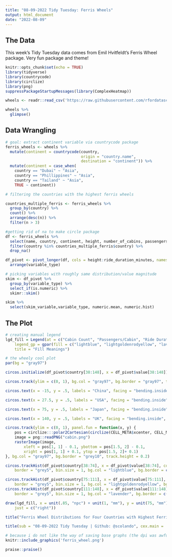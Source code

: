 ```yaml
---
title: "08-09-2022 Tidy Tuesday: Ferris Wheels"
output: html_document
date: "2022-08-09"
---
```


## The Data 

This week's Tidy Tuesday data comes from Emil Hvitfeldt's Ferris Wheel package. Very fun package and theme!

```r
knitr::opts_chunk$set(echo = TRUE)
library(tidyverse)
library(countrycode)
library(circlize)
library(png)
suppressPackageStartupMessages(library(ComplexHeatmap))
```

```r
wheels <- readr::read_csv('https://raw.githubusercontent.com/rfordatascience/tidytuesday/master/data/2022/2022-08-09/wheels.csv')
```
```r
wheels %>%
  glimpse()
```

## Data Wrangling

```r
# goal: extract continent variable via countrycode package
ferris_wheels <- wheels %>%
  mutate(continent = countrycode(country,
                                 origin = "country.name",
                                 destination = "continent")) %>%
  mutate(continent = case_when(
    country == "Dubai" ~ "Asia",
    country == "Phillippines" ~ "Asia",
    country == "Tailand" ~ "Asia",
    TRUE ~ continent))
```

```r
# filtering the countries with the highest ferris wheels

countries_multiple_ferris <- ferris_wheels %>%
  group_by(country) %>%
  count() %>%
  arrange(desc(n)) %>%
  filter(n > 3)
```

```r
#getting rid of na to make circle package 
df <- ferris_wheels %>%
  select(name, country, continent, height, number_of_cabins, passengers_per_cabin, ride_duration_minutes) %>%
  filter(country %in% countries_multiple_ferris$country) %>%
  drop_na()
```


```r
df_pivot <- pivot_longer(df, cols = height:ride_duration_minutes, names_to = "variable_type", values_to = "value") %>%
  arrange(variable_type)
```


```r
# picking variables with roughly same distribution/value magnitude
skim <- df_pivot %>%
  group_by(variable_type) %>%
  select_if(is.numeric) %>%
  skimr::skim() 

skim %>%
  select(skim_variable,variable_type, numeric.mean, numeric.hist)
```

## The Plot

```r
# creating manual legend
lgd_fill = Legend(at = c("Cabin Count", "Passengers/Cabin", "Ride Duration (minutes)"), type = "grid", 
    legend_gp = gpar(fill = c("lightblue", "lightgoldenrodyellow", "lavender")), title_position = "topleft", 
    title = "Fill Meanings")
```

```r
# the wheely cool plot
par(bg = "gray97")

circos.initialize(df_pivot$country[38:148], x = df_pivot$value[38:148])

circos.track(ylim = c(0, 1), bg.col = "gray97", bg.border = "gray97", track.height = 0.1)

circos.text(x = -15, y = .5, labels = "China", facing = "bending.inside", col = "orange2", cex = .75)

circos.text(x = 27.5, y = .5, labels = "USA", facing = "bending.inside", col = "green3", cex = .75)

circos.text(x = 75, y = .5, labels = "Japan", facing = "bending.inside", col = "red", cex = .75)

circos.text(x = 140, y = .5, labels = "UK", facing = "bending.inside", col = "blue", cex = .75)

circos.track(ylim = c(0, 1), panel.fun = function(x, y) {
    pos = circlize:::polar2Cartesian(circlize(CELL_META$xcenter, CELL_META$ycenter))
    image = png::readPNG("cabin.png")
    rasterImage(image, 
        xleft = pos[1, 1] - 0.1, ybottom = pos[1.5, 2] - 0.1,
        xright = pos[1, 1] + 0.1, ytop = pos[1.5, 2]+ 0.1)
}, bg.col = "gray97", bg.border = "grey10", track.height = 0.2)

circos.trackHist(df_pivot$country[38:74], x = df_pivot$value[38:74], col = "white", 
    border = "grey5", bin.size = 1, bg.col = "lightblue", bg.border = c("red2", "blue2","orange2", "green3"))

circos.trackHist(df_pivot$country[75:111], x = df_pivot$value[75:111], force.ylim = FALSE, col = "white", 
    border = "grey5", bin.size = 1, bg.col = "lightgoldenrodyellow", bg.border = c("red2", "blue2","orange2", "green3"))
circos.trackHist(df_pivot$country[111:148], x = df_pivot$value[111:148], force.ylim = FALSE, col = "white", 
    border = "grey5", bin.size = 1, bg.col = "lavender", bg.border = c("red2", "blue2","orange2", "green3"))

draw(lgd_fill, x = unit(.85, "npc") + unit(1, "mm"), y = unit(75, "mm"), 
    just = c("right"))

title("Ferris Wheel Distributions for Four Countries with Highest Ferris Wheel Count", cex.main = 1)

title(sub = "08-09-2022 Tidy Tuesday | Github: @scolando", cex.main = .75, adj = 0.75)
```

```r
# because i do not like the way of saving base graphs (the dpi was awful)
knitr::include_graphics('ferris_wheel.png')
```

```r
praise::praise()
```


